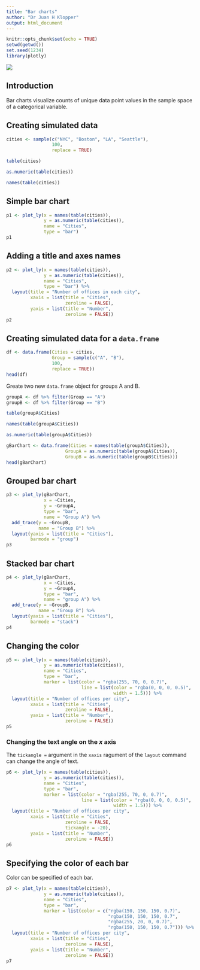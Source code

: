 ---
title: "Bar charts"
author: "Dr Juan H Klopper"
output: html_document
---

```{r setup, include=FALSE}
knitr::opts_chunk$set(echo = TRUE)
setwd(getwd())
set.seed(1234)
library(plotly)
```

![](KRG_elegant_logo_for_light_BG.png)

## Introduction

Bar charts visualize counts of unique data point values in the sample space of a categorical variable.

## Creating simulated data

```{r}
cities <- sample(c("NYC", "Boston", "LA", "Seattle"),
                 100,
                 replace = TRUE)
```

```{r}
table(cities)
```

```{r}
as.numeric(table(cities))
```

```{r}
names(table(cities))
```

## Simple bar chart

```{r}
p1 <- plot_ly(x = names(table(cities)),
              y = as.numeric(table(cities)),
              name = "Cities",
              type = "bar")
p1
```

## Adding a title and axes names

```{r}
p2 <- plot_ly(x = names(table(cities)),
              y = as.numeric(table(cities)),
              name = "Cities",
              type = "bar") %>% 
  layout(title = "Number of offices in each city",
         xaxis = list(title = "Cities",
                      zeroline = FALSE),
         yaxis = list(title = "Number",
                      zeroline = FALSE))
p2
```


## Creating simulated data for a `data.frame`

```{r}
df <- data.frame(Cities = cities,
                 Group = sample(c("A", "B"),
                 100,
                 replace = TRUE))
head(df)
```
Greate two new `data.frame` object for groups A and B.

```{r}
groupA <- df %>% filter(Group == "A")
groupB <- df %>% filter(Group == "B")
```

```{r}
table(groupA$Cities)
```

```{r}
names(table(groupA$Cities))
```

```{r}
as.numeric(table(groupA$Cities))
```

```{r}
gBarChart <- data.frame(Cities = names(table(groupA$Cities)),
                      GroupA = as.numeric(table(groupA$Cities)),
                      GroupB = as.numeric(table(groupB$Cities)))
head(gBarChart)
```


## Grouped bar chart

```{r}
p3 <- plot_ly(gBarChart,
              x = ~Cities,
              y = ~GroupA,
              type = "bar",
              name = "Group A") %>% 
  add_trace(y = ~GroupB,
            name = "Group B") %>% 
  layout(yaxis = list(title = "Cities"),
         barmode = "group")
p3
```

## Stacked bar chart

```{r}
p4 <- plot_ly(gBarChart,
              x = ~Cities,
              y = ~GroupA,
              type = "bar",
              name = "group A") %>% 
  add_trace(y = ~GroupB,
            name = "Group B") %>% 
  layout(yaxis = list(title = "Cities"),
         barmode = "stack")
p4
```

## Changing the color

```{r}
p5 <- plot_ly(x = names(table(cities)),
              y = as.numeric(table(cities)),
              name = "Cities",
              type = "bar",
              marker = list(color = "rgba(255, 70, 0, 0.7)",
                            line = list(color = "rgba(0, 0, 0, 0.5)",
                                        width = 1.5))) %>% 
  layout(title = "Number of offices per city",
         xaxis = list(title = "Cities",
                      zeroline = FALSE),
         yaxis = list(title = "Number",
                      zeroline = FALSE))
p5
```

### Changing the text angle on the $x$ axis

The `tickangle =` argument in the `xaxis` ragument of the `layout` command can change the angle of text.

```{r}
p6 <- plot_ly(x = names(table(cities)),
              y = as.numeric(table(cities)),
              name = "Cities",
              type = "bar",
              marker = list(color = "rgba(255, 70, 0, 0.7)",
                            line = list(color = "rgba(0, 0, 0, 0.5)",
                                        width = 1.5))) %>% 
  layout(title = "Number of offices per city",
         xaxis = list(title = "Cities",
                      zeroline = FALSE,
                      tickangle = -20),
         yaxis = list(title = "Number",
                      zeroline = FALSE))
p6
```

## Specifying the color of each bar

Color can be specified of each bar.

```{r}
p7 <- plot_ly(x = names(table(cities)),
              y = as.numeric(table(cities)),
              name = "Cities",
              type = "bar",
              marker = list(color = c("rgba(150, 150, 150, 0.7)",
                                      "rgba(150, 150, 150, 0.7",
                                      "rgba(255, 20, 0, 0.7)",
                                      "rgba(150, 150, 150, 0.7"))) %>% 
  layout(title = "Number of offices per city",
         xaxis = list(title = "Cities",
                      zeroline = FALSE),
         yaxis = list(title = "Number",
                      zeroline = FALSE))
p7
```

